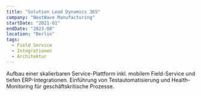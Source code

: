 ```yaml
---
title: "Solution Lead Dynamics 365"
company: "NextWave Manufacturing"
startDate: "2021-01"
endDate: "2023-08"
location: "Berlin"
tags:
  - Field Service
  - Integrationen
  - Architektur
---
```


Aufbau einer skalierbaren Service-Plattform inkl. mobilem Field-Service und tiefen ERP-Integrationen. Einführung von Testautomatisierung und Health-Monitoring für geschäftskritische Prozesse.
